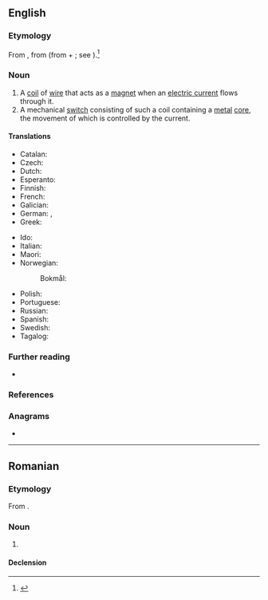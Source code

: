 ==English==

===Etymology===
From {{bor|en|fr|solénoïde}}, from {{der|en|grc|σωληνοειδής}} (from {{m|grc|σωλήν||channel, pipe}} + {{m|grc|-ειδής}}; see {{m|en|-oid}}).<ref>{{R:Etymonline}}</ref>

===Noun===
{{en-noun}}

# A [[coil]] of [[wire]] that acts as a [[magnet]] when an [[electric current]] flows through it.
# A mechanical [[switch]] consisting of such a coil containing a [[metal]] [[core]], the movement of which is controlled by the current.

====Translations====
{{trans-top|solenoid}}
* Catalan: {{t|ca|solenoide|m}}
* Czech: {{t+|cs|solenoid|m}}
* Dutch: {{t+|nl|solenoïde|f}}
* Esperanto: {{t|eo|solenoido}}
* Finnish: {{t+|fi|solenoidi}}
* French: {{t+|fr|solénoïde|m}}
* Galician: {{t|gl|solenoide|m}}
* German: {{t+|de|Spule|f}}, {{t|de|Magnetspule|f}}
* Greek: {{t|el|ηλεκτρομαγνητική βαλβίδα|f}}
{{trans-mid}}
* Ido: {{t+|io|solenoido}}
* Italian: {{t+|it|solenoide|m}}
* Maori: {{t|mi|pōkai waea}}
* Norwegian:
*: Bokmål: {{t|nb|spole|m}}
* Polish: {{t+|pl|solenoid|m}}
* Portuguese: {{t|pt|solenoide|m}}
* Russian: {{t+|ru|солено́ид|m}}
* Spanish: {{t+|es|solenoide|m}}
* Swedish: {{t+|sv|spole|c}}
* Tagalog: {{t|tl|malabumbong}}
{{trans-bottom}}

===Further reading===
* {{pedia}}

===References===
<references />

===Anagrams===
* {{anagrams|en|a=deilnoos|eidolons|eidôlons}}

----

==Romanian==

===Etymology===
From {{bor|ro|fr|solénoïde}}.

===Noun===
{{ro-noun|m|solenoizi}}

# {{l|en|solenoid}}

====Declension====
{{ro-noun-m|pl=solenoizi}}
